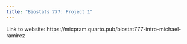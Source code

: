 ```yaml
---
title: "Biostats 777: Project 1"
---
```


Link to website: https://micpram.quarto.pub/biostat777-intro-michael-ramirez
